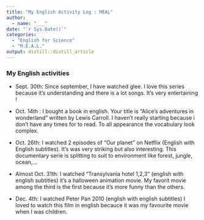 ```yaml
---
title: "My English Activity Log : MEAL"
author:
  - name: "___" 
date: "`r Sys.Date()`"
categories:
  - "English for Science"
  - "M.E.A.L."
output: distill::distill_article
---
```


### My English activities 

- Sept. 30th: Since september, I have watched glee. I love this series because it's understanding and there is a lot songs. It's very entertaining ! 

- Oct. 14th : I bought a book in english. Your title is "Alice's adventures in wonderland" written by Lewis Carroll. I haven't really starting  because i don't have any times for to read. To all appearance the vocabulary look complex.

- Oct. 26th: I watched 2 episodes of "Our planet " on Netflix  (English with English subtitles). It's was very striking but also interesting. This documentary serie is splitting to suit to environment like forest, jungle, ocean,...

- Almost Oct. 31th: I watched "Transylvania hotel 1,2,3" (english with english subtitles) it's a halloween animation movie. My favorit movie among the third is the first because it's more funny than the others. 

- Dec. 4th: I watched Peter Pan 2010 (english with english subtitles) I loved to watch this film in english becauce it was my favourite movie when I was children. 







